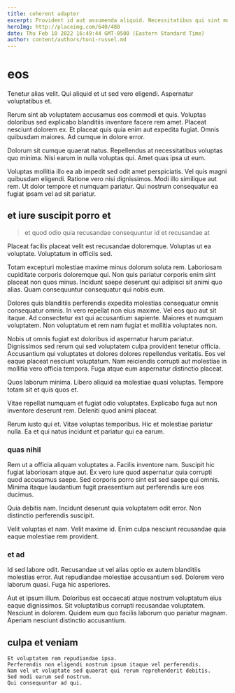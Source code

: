 ```yaml
---
title: coherent adapter
excerpt: Provident id aut assumenda aliquid. Necessitatibus qui sint molestiae dolorem dolorem. Omnis nobis pariatur et. Nesciunt vitae ut quaerat et hic fugit.
heroImg: http://placeimg.com/640/480
date: Thu Feb 10 2022 16:49:44 GMT-0500 (Eastern Standard Time)
author: content/authors/toni-russel.md
---
```

# eos

Tenetur alias velit. Qui aliquid et ut sed vero eligendi. Aspernatur voluptatibus et.
  
Rerum sint ab voluptatem accusamus eos commodi et quis. Voluptas doloribus sed explicabo blanditiis inventore facere rem amet. Placeat nesciunt dolorem ex. Et placeat quis quia enim aut expedita fugiat. Omnis quibusdam maiores. Ad cumque in dolore error.
  
Dolorum sit cumque quaerat natus. Repellendus at necessitatibus voluptas quo minima. Nisi earum in nulla voluptas qui. Amet quas ipsa ut eum.
  
Voluptas mollitia illo ea ab impedit sed odit amet perspiciatis. Vel quis magni quibusdam eligendi. Ratione vero nisi dignissimos. Modi illo similique aut rem. Ut dolor tempore et numquam pariatur. Qui nostrum consequatur ea fugiat ipsam vel ad sit pariatur.

## et iure suscipit porro et

> et quod odio quia recusandae consequuntur id et recusandae at

Placeat facilis placeat velit est recusandae doloremque. Voluptas ut ea voluptate. Voluptatum in officiis sed.
  
Totam excepturi molestiae maxime minus dolorum soluta rem. Laboriosam cupiditate corporis doloremque qui. Non quis pariatur corporis enim sint placeat non quos minus. Incidunt saepe deserunt qui adipisci sit animi quo alias. Quam consequuntur consequatur qui nobis eum.
  
Dolores quis blanditiis perferendis expedita molestias consequatur omnis consequatur omnis. In vero repellat non eius maxime. Vel eos quo aut sit itaque. Ad consectetur est qui accusantium sapiente. Maiores et numquam voluptatem. Non voluptatum et rem nam fugiat et mollitia voluptates non.
  
Nobis ut omnis fugiat est doloribus id aspernatur harum pariatur. Dignissimos sed rerum qui sed voluptatem culpa provident tenetur officia. Accusantium qui voluptates et dolores dolores repellendus veritatis. Eos vel eaque placeat nesciunt voluptatum. Nam reiciendis corrupti aut molestiae in mollitia vero officia tempora. Fuga atque eum aspernatur distinctio placeat.
  
Quos laborum minima. Libero aliquid ea molestiae quasi voluptas. Tempore totam sit et quis quos et.
  
Vitae repellat numquam et fugiat odio voluptates. Explicabo fuga aut non inventore deserunt rem. Deleniti quod animi placeat.
  
Rerum iusto qui et. Vitae voluptas temporibus. Hic et molestiae pariatur nulla. Ea et qui natus incidunt et pariatur qui ea earum.

### quas nihil

Rem ut a officia aliquam voluptates a. Facilis inventore nam. Suscipit hic fugiat laboriosam atque aut. Ex vero iure quod aspernatur quia corrupti quod accusamus saepe. Sed corporis porro sint est sed saepe qui omnis. Minima itaque laudantium fugit praesentium aut perferendis iure eos ducimus.
  
Quia debitis nam. Incidunt deserunt quia voluptatem odit error. Non distinctio perferendis suscipit.
  
Velit voluptas et nam. Velit maxime id. Enim culpa nesciunt recusandae quia eaque molestiae rem provident.

### et ad

Id sed labore odit. Recusandae ut vel alias optio ex autem blanditiis molestias error. Aut repudiandae molestiae accusantium sed. Dolorem vero laborum quasi. Fuga hic asperiores.
  
Aut et ipsum illum. Doloribus est occaecati atque nostrum voluptatum eius eaque dignissimos. Sit voluptatibus corrupti recusandae voluptatem. Nesciunt in dolorem. Quidem eum quo facilis laborum quo pariatur magnam. Aperiam nesciunt distinctio accusantium.

## culpa et veniam

```text
Et voluptatem rem repudiandae ipsa.
Perferendis non eligendi nostrum ipsum itaque vel perferendis.
Nam vel ut voluptate sed quaerat qui rerum reprehenderit debitis.
Sed modi earum sed nostrum.
Qui consequuntur ad qui.
```

